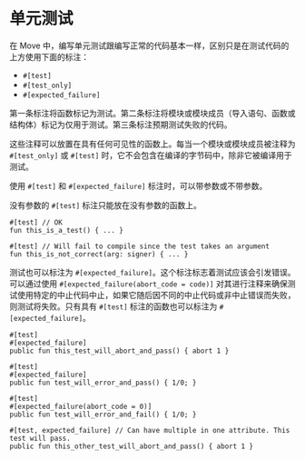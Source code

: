# 单元测试

在 Move 中，编写单元测试跟编写正常的代码基本一样，区别只是在测试代码的上方使用下面的标注：

- `#[test]`
- `#[test_only]`
- `#[expected_failure]`

第一条标注将函数标记为测试。第二条标注将模块或模块成员（导入语句、函数或结构体）标记为仅用于测试。第三条标注预期测试失败的代码。

这些注释可以放置在具有任何可见性的函数上。每当一个模块或模块成员被注释为 `#[test_only]` 或 `#[test]` 时，它不会包含在编译的字节码中，除非它被编译用于测试。

使用 `#[test]` 和 `#[expected_failure]` 标注时，可以带参数或不带参数。

没有参数的 `#[test]` 标注只能放在没有参数的函数上。

```move
#[test] // OK
fun this_is_a_test() { ... }

#[test] // Will fail to compile since the test takes an argument
fun this_is_not_correct(arg: signer) { ... }
```

测试也可以标注为 `#[expected_failure]`。这个标注标志着测试应该会引发错误。可以通过使用 `#[expected_failure(abort_code = code)]` 对其进行注释来确保测试使用特定的中止代码中止，如果它随后因不同的中止代码或非中止错误而失败，则测试将失败。只有具有 `#[test]` 标注的函数也可以标注为 `#[expected_failure]`。

```move
#[test]
#[expected_failure]
public fun this_test_will_abort_and_pass() { abort 1 }

#[test]
#[expected_failure]
public fun test_will_error_and_pass() { 1/0; }

#[test]
#[expected_failure(abort_code = 0)]
public fun test_will_error_and_fail() { 1/0; }

#[test, expected_failure] // Can have multiple in one attribute. This test will pass.
public fun this_other_test_will_abort_and_pass() { abort 1 }
```
